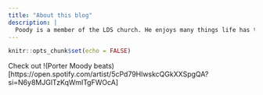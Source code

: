 ```yaml
---
title: "About this blog"
description: |
  Poody is a member of the LDS church. He enjoys many things life has to offer, including praying, giving hugs, dancing, coding.
---
```


```r
knitr::opts_chunk$set(echo = FALSE)
```

Check out !(Porter Moody beats)[https://open.spotify.com/artist/5cPd79HlwskcQGkXXSpgQA?si=N6y8MJGlTzKqWmITgFWOcA]
